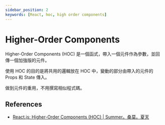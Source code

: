 ```yaml
---
sidebar_position: 2
keywords: [React, hoc, high order components]
---
```


# Higher-Order Components

Higher-Order Components (HOC) 是一個函式，帶入一個元件作為參數，並回傳一個加強版的元件。

使用 HOC 的目的是將共用的邏輯放在 HOC 中，變動的部分由帶入的元件的 Props 和 State 傳入。

做到元件的重用，不用撰寫相似程式碼。

## References

- [React.js: Higher-Order Components (HOC) | Summer。桑莫。夏天](https://cythilya.github.io/2018/05/20/react-hoc/)
